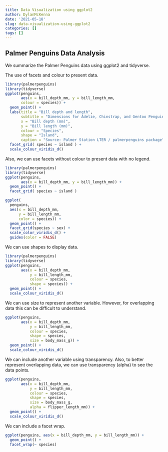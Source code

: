 ```yaml
---
title: Data Visualization using ggplot2
author: DylanMcKenna
date: '2021-05-18'
slug: data-visualization-using-ggplot2
categories: []
tags: []
---
```


## Palmer Penguins Data Analysis
We summarize the Palmer Penguins data using ggplot2 and tidyverse.

The use of facets and colour to present data.

```r
library(palmerpenguins)
library(tidyverse)
ggplot(penguins, 
       aes(x = bill_depth_mm, y = bill_length_mm,
       colour = species)) +
  geom_point() +
  labs(title = "Bill depth and length",
       subtitle = "Dimensions for Adelie, Chinstrap, and Gentoo Penguins",
       x = "Bill depth (mm)", 
       y = "Bill length (mm)",
       colour = "Species",
       shape = "Island",
       caption = "Source: Palmer Station LTER / palmerpenguins package") +
  facet_grid( species ~ island ) +
  scale_colour_viridis_d()


```


Also, we can use facets without colour to present data with no legend.

```r
library(palmerpenguins)
library(tidyverse)
ggplot(penguins, 
       aes(x = bill_depth_mm, y = bill_length_mm)) + 
  geom_point() +
  facet_grid( species ~ island )
```
```r
ggplot(
  penguins, 
  aes(x = bill_depth_mm, 
      y = bill_length_mm, 
      color = species)) +
  geom_point() +
  facet_grid(species ~ sex) +
  scale_color_viridis_d() +
  guides(color = FALSE)
```


We can use shapes to display data.
```r
library(palmerpenguins)
library(tidyverse)
ggplot(penguins,
       aes(x = bill_depth_mm, 
           y = bill_length_mm,
           colour = species,
           shape = species)) +
  geom_point() +
  scale_colour_viridis_d()
```


We can use size to represent another variable. However, for overlapping data this can be difficult to understand. 
```r
ggplot(penguins,
       aes(x = bill_depth_mm, 
           y = bill_length_mm,
           colour = species,
           shape = species,
           size = body_mass_g)) +
  geom_point() +
  scale_colour_viridis_d()
```

We can include another variable using transparency. Also, to better represent overlapping data, we can use transparency (alpha) to see the data points.
```r
ggplot(penguins,
       aes(x = bill_depth_mm, 
           y = bill_length_mm,
           colour = species,
           shape = species,
           size = body_mass_g,
           alpha = flipper_length_mm)) +
  geom_point() +
  scale_colour_viridis_d()
```

We can include a facet wrap.
```r
ggplot(penguins, aes(x = bill_depth_mm, y = bill_length_mm)) + 
  geom_point() +
  facet_wrap(~ species)
```

